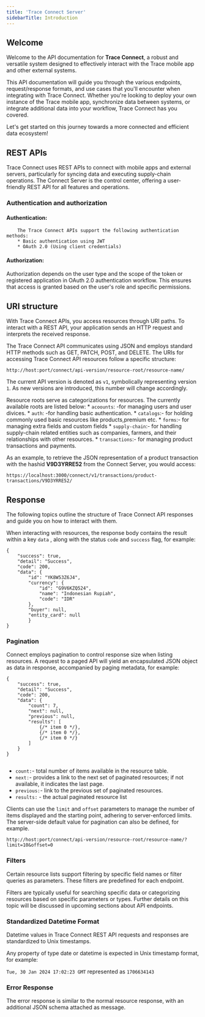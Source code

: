```yaml
---
title: 'Trace Connect Server'
sidebarTitle: Introduction
---
```

## Welcome
Welcome to the API documentation for **Trace Connect**, a robust and versatile system designed to effectively interact with the Trace mobile app and other external systems. 


This API documentation will guide you through the various endpoints, request/response formats, and use cases that you'll encounter when integrating with Trace Connect. Whether you're looking to deploy your own instance of the Trace mobile app, synchronize data between systems, or integrate additional data into your workflow, Trace Connect has you covered.

Let's get started on this journey towards a more connected and efficient data ecosystem!
##
## REST APIs
Trace Connect uses REST APIs to connect with mobile apps and external servers, particularly for syncing data and executing supply-chain operations. The Connect Server is the control center, offering a user-friendly REST API for all features and operations.
### Authentication and authorization
#### Authentication:
        The Trace Connect APIs support the following authentication methods:
        * Basic authentication using JWT
        * OAuth 2.0 (Using client credentials)
#### Authorization: 
Authorization depends on the user type and the scope of the token or registered application in OAuth 2.0 authentication workflow. This ensures that access is granted based on the user's role and specific permissions.
## URI structure
With Trace Connect APIs, you access resources through URI paths. To interact with a REST API, your application sends an HTTP request and interprets the received response.

The Trace Connect API communicates using JSON and employs standard HTTP methods such as GET, PATCH, POST, and DELETE. The URIs for accessing Trace Connect API resources follow a specific structure:

```http://host:port/connect/api-version/resource-root/resource-name/```

The current API version is denoted as `v1`, symbolically representing version `1`. As new versions are introduced, this number will change accordingly.

Resource roots serve as categorizations for resources. The currently available roots are listed below:
    * `acoounts`: -for managing users and user divices.
    * `auth`: -for handling basic authentication.
    * `catalogs`:- for holding commonly used basic resources like products,premium etc.
    * `forms`:- for managing extra fields and custom fields
    * `supply-chain`:- for handling supply-chain related entities such as companies, farmers, and their relationships with other resources.
    * `transactions`:- for managing product transactions and payments.

As an example, to retrieve the JSON representation of a product transaction with the hashid **V9D3YRRE52** from the Connect Server, you would access:

```https://localhost:3000/connect/v1/transactions/product-transactions/V9D3YRRE52/```

## Response
The following topics outline the structure of Trace Connect API responses and guide you on how to interact with them.

When interacting with resources, the response body contains the result within a key `data` , along with the status `code` and `success` flag, for example:
```
{
    "success": true,
    "detail": "Success",
    "code": 200,
    "data": {
        "id": "YK8W53Z6J4",
        "currency": {
            "id": "G9V6KZQ524",
            "name": "Indonesian Rupiah",
            "code": "IDR"
        },
        "buyer": null,
        "entity_card": null
        }
}
```
### Pagination
Connect employs pagination to control response size when listing resources. A request to a paged API will yield an encapsulated JSON object as data in response, accompanied by paging metadata, for example:
```
{
    "success": true,
    "detail": "Success",
    "code": 200,
    "data": {
        "count": 7,
        "next": null,
        "previous": null,
        "results": [
            {/* item 0 */},
            {/* item 0 */},
            {/* item 0 */}
        ]
    }
}
            
```
* `count:`- total number of items available in the resource table.
* `next:`-  provides a link to the next set of paginated resources; if not available, it indicates the last page.
* `previous:`- link to the previous set of paginated resources.
* `results:` - the actual paginated resource list

Clients can use the `limit` and `offset` parameters to manage the number of items displayed and the starting point, adhering to server-enforced limits. The server-side default value for pagination can also be defined, for example.

```http://host:port/connect/api-version/resource-root/resource-name/?limit=10&offset=0```

### Filters
Certain resource lists support filtering by specific field names or filter queries as parameters. These filters are predefined for each endpoint.

Filters are typically useful for searching specific data or categorizing resources based on specific parameters or types. Further details on this topic will be discussed in upcoming sections about API endpoints.

### Standardized Datetime Format
Datetime values in Trace Connect REST API requests and responses are standardized to Unix timestamps.

Any property of type date or datetime is expected in Unix timestamp format, for example:

```Tue, 30 Jan 2024 17:02:23 GMT``` represented as ```1706634143```

### Error Response
The error response is similar to the normal resource response, with an additional JSON schema attached as message.